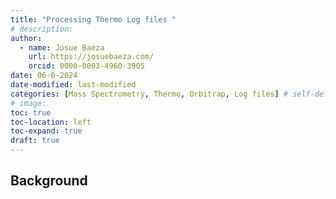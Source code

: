 ```yaml
---
title: "Processing Thermo Log files "
# description:
author:
  - name: Josue Baeza
    url: https://josuebaeza.com/
    orcid: 0000-0003-4960-3905
date: 06-6-2024
date-modified: last-modified
categories: [Mass Spectrometry, Thermo, Orbitrap, Log files] # self-defined categories
# image: 
toc: true
toc-location: left
toc-expand: true
draft: true
---
```


## Background


